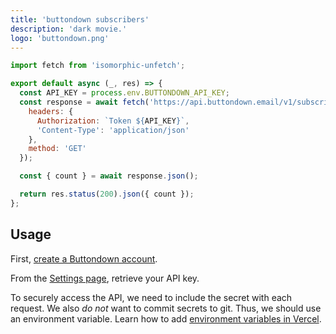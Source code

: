 ```yaml
---
title: 'buttondown subscribers'
description: 'dark movie.'
logo: 'buttondown.png'
---
```


```js
import fetch from 'isomorphic-unfetch';

export default async (_, res) => {
  const API_KEY = process.env.BUTTONDOWN_API_KEY;
  const response = await fetch('https://api.buttondown.email/v1/subscribers', {
    headers: {
      Authorization: `Token ${API_KEY}`,
      'Content-Type': 'application/json'
    },
    method: 'GET'
  });

  const { count } = await response.json();

  return res.status(200).json({ count });
};
```

## Usage

<Step number={1} title="Create Buttondown Account" />

First, [create a Buttondown account](https://buttondown.email).

<Step number={2} title="Find API Key" />

From the [Settings page](https://buttondown.email/settings), retrieve your API key.

<Step number={3} title="Add Environment Variables" />

To securely access the API, we need to include the secret with each request.
We also _do not_ want to commit secrets to git. Thus, we should use an environment variable.
Learn how to add [environment variables in Vercel](https://vercel.com/docs/environment-variables).
